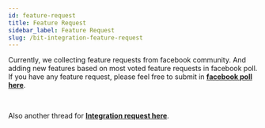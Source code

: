 ```yaml
---
id: feature-request
title: Feature Request
sidebar_label: Feature Request
slug: /bit-integration-feature-request
---
```




Currently, we collecting feature requests from facebook community.
And adding new features based on most voted feature requests in facebook poll.
If you have any feature request, please feel free to submit in [__facebook poll here__](https://www.facebook.com/groups/bitapps/posts/4088723257806464/).

<br/>

Also another thread for [__Integration request here__](https://www.facebook.com/groups/bitapps/posts/4024969517515172/).

<Feedback/>